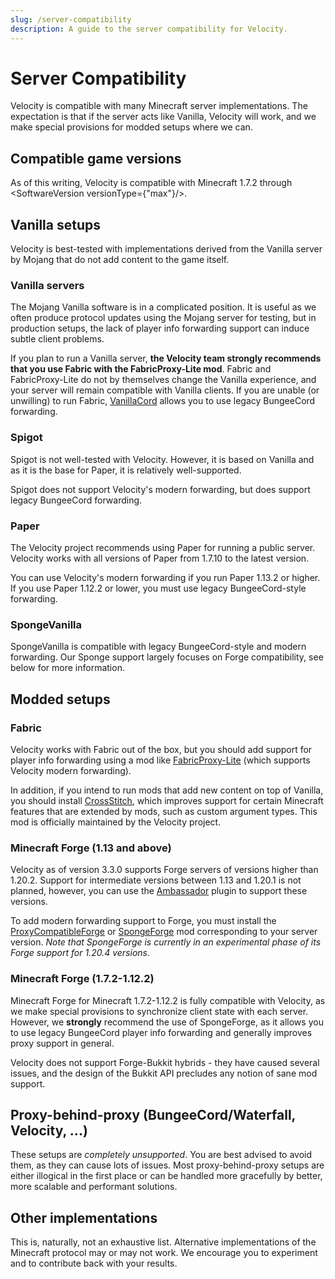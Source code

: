 ```yaml
---
slug: /server-compatibility
description: A guide to the server compatibility for Velocity.
---
```


# Server Compatibility

Velocity is compatible with many Minecraft server implementations. The expectation is that if the
server acts like Vanilla, Velocity will work, and we make special provisions for modded setups where
we can.

## Compatible game versions

As of this writing, Velocity is compatible with Minecraft 1.7.2 through <SoftwareVersion versionType={"max"}/>.

## Vanilla setups

Velocity is best-tested with implementations derived from the Vanilla server by Mojang that do not
add content to the game itself.

### Vanilla servers

The Mojang Vanilla software is in a complicated position. It is useful as we often produce protocol
updates using the Mojang server for testing, but in production setups, the lack of player info
forwarding support can induce subtle client problems.

If you plan to run a Vanilla server, **the Velocity team strongly recommends that you use Fabric
with the FabricProxy-Lite mod**. Fabric and FabricProxy-Lite do not by themselves change the Vanilla
experience, and your server will remain compatible with Vanilla clients. If you are unable (or
unwilling) to run Fabric, [VanillaCord](https://github.com/ME1312/VanillaCord) allows you to use
legacy BungeeCord forwarding.

### Spigot

Spigot is not well-tested with Velocity. However, it is based on Vanilla and as it is the base for
Paper, it is relatively well-supported.

Spigot does not support Velocity's modern forwarding, but does support legacy BungeeCord forwarding.

### Paper

The Velocity project recommends using Paper for running a public server. Velocity works with all
versions of Paper from 1.7.10 to the latest version.

You can use Velocity's modern forwarding if you run Paper 1.13.2 or higher. If you use Paper 1.12.2
or lower, you must use legacy BungeeCord-style forwarding.

### SpongeVanilla

SpongeVanilla is compatible with legacy BungeeCord-style and modern forwarding. Our Sponge support largely
focuses on Forge compatibility, see below for more information.

## Modded setups

### Fabric

Velocity works with Fabric out of the box, but you should add support for player info forwarding
using a mod like [FabricProxy-Lite](https://modrinth.com/mod/fabricproxy-lite) (which supports
Velocity modern forwarding).

In addition, if you intend to run mods that add new content on top of Vanilla, you should install
[CrossStitch](https://modrinth.com/mod/crossstitch), which improves support for certain Minecraft
features that are extended by mods, such as custom argument types. This mod is officially maintained
by the Velocity project.

### Minecraft Forge (1.13 and above)

Velocity as of version 3.3.0 supports Forge servers of versions higher than 1.20.2.
Support for intermediate versions between 1.13 and 1.20.1 is not planned, however,
you can use the [Ambassador](https://modrinth.com/plugin/ambassador) plugin to support these versions.

To add modern forwarding support to Forge, you must install the [ProxyCompatibleForge](https://modrinth.com/mod/proxy-compatible-forge)
or [SpongeForge](https://spongepowered.org/downloads/spongeforge) mod corresponding to your server version.
*Note that SpongeForge is currently in an experimental phase of its Forge support for 1.20.4 versions*.

### Minecraft Forge (1.7.2-1.12.2)

Minecraft Forge for Minecraft 1.7.2-1.12.2 is fully compatible with Velocity, as we make special
provisions to synchronize client state with each server. However, we **strongly** recommend the use
of SpongeForge, as it allows you to use legacy BungeeCord player info forwarding and generally
improves proxy support in general.

Velocity does not support Forge-Bukkit hybrids - they have caused several issues, and the design of
the Bukkit API precludes any notion of sane mod support.

## Proxy-behind-proxy (BungeeCord/Waterfall, Velocity, ...)

These setups are _completely unsupported_. You are best advised to avoid them, as they can cause
lots of issues. Most proxy-behind-proxy setups are either illogical in the first place or can be
handled more gracefully by better, more scalable and performant solutions.

## Other implementations

This is, naturally, not an exhaustive list. Alternative implementations of the Minecraft protocol
may or may not work. We encourage you to experiment and to contribute back with your results.
